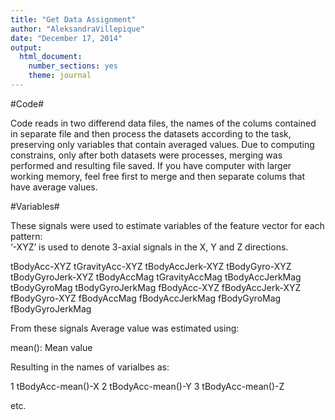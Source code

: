 ```yaml
---
title: "Get Data Assignment"
author: "AleksandraVillepique"
date: "December 17, 2014"
output:
  html_document:
    number_sections: yes
    theme: journal
---
```


#Code#

Code reads in two differend data files, the names of the colums contained in separate file and then process the datasets according to the task, preserving only variables that contain averaged values. 
Due to computing constrains, only after both datasets were processes, merging was performed and resulting file saved. If you have computer with larger working memory, feel free first to merge and then separate colums that have average values. 

#Variables#

These signals were used to estimate variables of the feature vector for each pattern:  
'-XYZ' is used to denote 3-axial signals in the X, Y and Z directions.

tBodyAcc-XYZ
tGravityAcc-XYZ
tBodyAccJerk-XYZ
tBodyGyro-XYZ
tBodyGyroJerk-XYZ
tBodyAccMag
tGravityAccMag
tBodyAccJerkMag
tBodyGyroMag
tBodyGyroJerkMag
fBodyAcc-XYZ
fBodyAccJerk-XYZ
fBodyGyro-XYZ
fBodyAccMag
fBodyAccJerkMag
fBodyGyroMag
fBodyGyroJerkMag

From these signals Average value was estimated using:

mean(): Mean value

Resulting in the names of varialbes as:

1 tBodyAcc-mean()-X
2 tBodyAcc-mean()-Y
3 tBodyAcc-mean()-Z

etc. 



